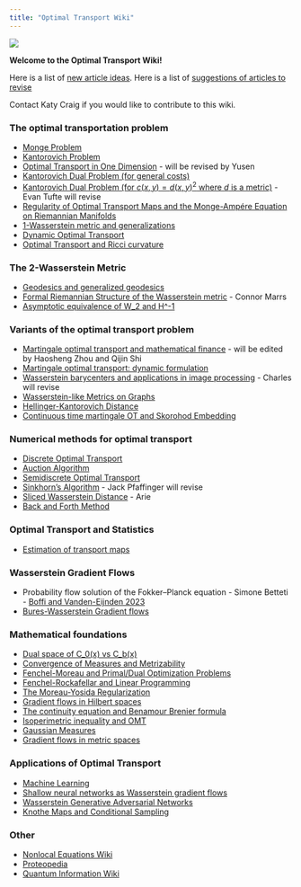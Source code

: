 ```yaml
---
title: "Optimal Transport Wiki"
---
```


![](GraphMongeSmall.png)

**Welcome to the Optimal Transport Wiki!**

Here is a list of [new article ideas](NewArticleIdeas.qmd).
Here is a list of [suggestions of articles to revise](ArticlesToRevise.qmd)

Contact Katy Craig if you would like to contribute to this wiki.

### The optimal transportation problem

-   [Monge Problem](https://www.otwiki.xyz/wiki/Monge_Problem)
-   [Kantorovich Problem](Kantorovich_Problem.qmd)  
-   [Optimal Transport in One Dimension](https://www.otwiki.xyz/wiki/Optimal_Transport_in_One_Dimension) - will be revised by Yusen
-   [Kantorovich Dual Problem (for general costs)](https://www.otwiki.xyz/wiki/Kantorovich_Dual_Problem_(for_general_costs))
-   [Kantorovich Dual Problem (for $c(x,y) = d(x,y)^2$ where $d$ is a metric)](https://www.otwiki.xyz/wiki/Kantorovich_Dual_Problem_(for_c(x,y)_%3D_d(x,y)%5E2_where_d_is_a_metric)) - Evan Tufte will revise
-   [Regularity of Optimal Transport Maps and the Monge-Ampére Equation on Riemannian Manifolds](https://www.otwiki.xyz/wiki/Regularity_of_Optimal_Transport_Maps_and_the_Monge-Ampére_Equation_on_Riemannian_Manifolds)
-   [1-Wasserstein metric and generalizations](https://www.otwiki.xyz/wiki/1-Wasserstein_metric_and_generalizations)
- [Dynamic Optimal Transport](Dynamic_OT.qmd)
-   [Optimal Transport and Ricci curvature](https://www.otwiki.xyz/wiki/Optimal_Transport_and_Ricci_curvature)

### The 2-Wasserstein Metric

-   [Geodesics and generalized geodesics](https://www.otwiki.xyz/wiki/Geodesics_and_generalized_geodesics)
-   [Formal Riemannian Structure of the Wasserstein metric](https://www.otwiki.xyz/wiki/Formal_Riemannian_Structure_of_the_Wasserstein_metric) - Connor Marrs
-   [Asymptotic equivalence of W_2 and H\^-1](https://www.otwiki.xyz/wiki/Asymptotic_equivalence_of_W_2_and_H%5E-1)

### Variants of the optimal transport problem

-   [Martingale optimal transport and mathematical finance](https://www.otwiki.xyz/wiki/Martingale_optimal_transport_and_mathematical_finance) - will be edited by Haosheng Zhou and Qijin Shi
- [Martingale optimal transport: dynamic formulation](DynamicMOT.qmd)
-   [Wasserstein barycenters and applications in image processing](https://www.otwiki.xyz/wiki/Wasserstein_barycenters_and_applications_in_image_processing) - Charles will revise
-   [Wasserstein-like Metrics on Graphs](WassersteinOnGraphs.qmd)
- [Hellinger-Kantorovich Distance](HKdistance.qmd)
- [Continuous time martingale OT and Skorohod Embedding](Continuous-time MOT and Skorohod Embedding.qmd)

### Numerical methods for optimal transport

-   [Discrete Optimal Transport](DiscreteOT)
-   [Auction Algorithm](https://www.otwiki.xyz/wiki/Auction_Algorithm)
-   [Semidiscrete Optimal Transport](https://www.otwiki.xyz/wiki/Semidiscrete_Optimal_Transport)
-   [Sinkhorn's Algorithm](https://www.otwiki.xyz/wiki/Sinkhorn%27s_Algorithm) -  Jack Pfaffinger will revise 
-   [Sliced Wasserstein Distance](https://www.otwiki.xyz/wiki/Sliced_Wasserstein_Distance) - Arie
-   [Back and Forth Method](backandfortharticle.qmd)

### Optimal Transport and Statistics

-   [Estimation of transport maps](Est_Tr_Maps.qmd)

### Wasserstein Gradient Flows

-   Probability flow solution of the Fokker–Planck equation - Simone Betteti - [Boffi and Vanden-Eijnden 2023](https://iopscience.iop.org/article/10.1088/2632-2153/ace2aa/meta)
-   [Bures-Wasserstein Gradient flows](Bures-Wasserstein Gradient Flows.qmd)


### Mathematical foundations

-   [Dual space of C_0(x) vs C_b(x)](https://www.otwiki.xyz/wiki/Dual_space_of_C_0(x)_vs_C_b(x))
-   [Convergence of Measures and Metrizability](https://www.otwiki.xyz/wiki/Convergence_of_Measures_and_Metrizability)
-   [Fenchel-Moreau and Primal/Dual Optimization Problems](https://www.otwiki.xyz/wiki/Fenchel-Moreau_and_Primal/Dual_Optimization_Problems)
-   [Fenchel-Rockafellar and Linear Programming](https://www.otwiki.xyz/wiki/Fenchel-Rockafellar_and_Linear_Programming)
-   [The Moreau-Yosida Regularization](https://www.otwiki.xyz/wiki/The_Moreau-Yosida_Regularization)
-   [Gradient flows in Hilbert spaces](https://www.otwiki.xyz/wiki/Gradient_flows_in_Hilbert_spaces)
-   [The continuity equation and Benamour Brenier formula](https://www.otwiki.xyz/wiki/The_continuity_equation_and_Benamour_Brenier_formula)
-   [Isoperimetric inequality and OMT](https://www.otwiki.xyz/wiki/Isoperimetric_inequality_and_OMT)
- [Gaussian Measures](Gaussian_Measures.qmd)
-   [Gradient flows in metric spaces](GFMetricSpace.qmd)

### Applications of Optimal Transport

-   [Machine Learning](https://www.otwiki.xyz/wiki/Machine_Learning)
-   [Shallow neural networks as Wasserstein gradient flows](https://www.otwiki.xyz/wiki/Shallow_neural_networks_as_Wasserstein_gradient_flows)
-   [Wasserstein Generative Adversarial Networks](WGAN.qmd)
-   [Knothe Maps and Conditional Sampling](Knothe_Maps_Conditional_Sampling.qmd)

### Other

-   [Nonlocal Equations Wiki](https://web.ma.utexas.edu/mediawiki/index.php/Starting_page?)
-   [Proteopedia](http://proteopedia.org/wiki/index.php/Main_Page)
-   [Quantum Information Wiki](https://www.quantiki.org)
